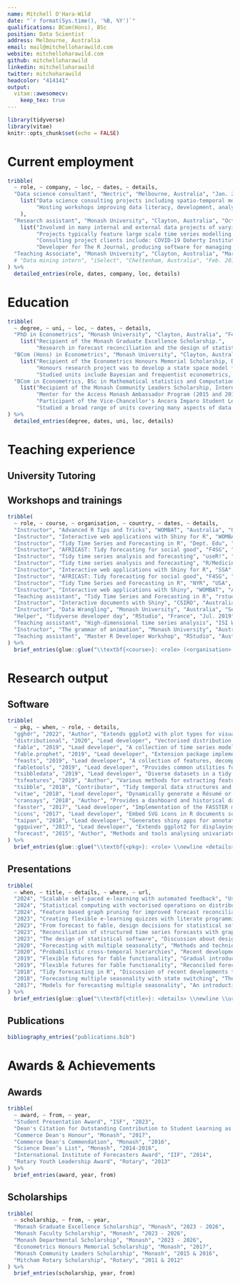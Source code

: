 ```yaml
---
name: Mitchell O'Hara-Wild
date: "`r format(Sys.time(), '%B, %Y')`"
qualifications: BCom(Hons), BSc
position: Data Scientist
address: Melbourne, Australia
email: mail@mitchelloharawild.com
website: mitchelloharawild.com
github: mitchelloharawild
linkedin: mitchelloharawild
twitter: mitchoharawild
headcolor: "414141"
output: 
  vitae::awesomecv:
    keep_tex: true
---
```


```r
library(tidyverse)
library(vitae)
knitr::opts_chunk$set(echo = FALSE)
```

# Current employment

```r
tribble(
  ~ role, ~ company, ~ loc, ~ dates, ~ details,
  "Data science consultant", "Nectric", "Melbourne, Australia", "Jan. 2019 - Present", 
    list("Data science consulting projects including spatio-temporal modelling, and large scale forecasting.",
         "Hosting workshops improving data literacy, development, analysis and modelling capabilities."
    ),
  "Research assistant", "Monash University", "Clayton, Australia", "Oct. 2015 - Present", 
    list("Involved in many internal and external data projects of varying size and complexity.", 
         "Projects typically feature large scale time series modelling or analysis, cross-sectional modelling and creating tools for improving workflows.",
         "Consulting project clients include: COVID-19 Doherty Institute, Huawei, Monash University, R Consortium, and the NSW Chief Scientist office.",
         "Developer for The R Journal, producing software for managing submitted articles and publishing them in both interactive HTML and static PDF."),
  "Teaching Associate", "Monash University", "Clayton, Australia", "Mar. 2016 - Present", "Sessional teaching of university students undertaking Bachelor's and Master's degrees."
  # "Data mining intern", "iSelect", "Cheltenham, Australia", "Feb. 2015 - Mar. 2015", "Improved business reporting with interactive visualisations, and model-based anomaly detection.",
) %>% 
  detailed_entries(role, dates, company, loc, details)
```

# Education

```r
tribble(
  ~ degree, ~ uni, ~ loc, ~ dates, ~ details,
  "PhD in Econometrics", "Monash University", "Clayton, Australia", "Feb. 2023 - Present", 
    list("Recipient of the Monash Graduate Excellence Scholarship.",
         "Research in forecast reconciliation and the design of statistical software for forecasting."),
  "BCom (Hons) in Econometrics", "Monash University", "Clayton, Australia", "Mar. 2017 - Nov. 2017", 
    list("Recipient of the Econometrics Honours Memorial Scholarship, Dean's Honour, Dean's Commendation, and best in class for 5 units.",
         "Honours research project was to develop a state space model for quickly forecasting time series with multiple seasonalities.",
         "Studied units include Bayesian and frequentist econometrics, advanced statistical modelling and computational science."),
  "BCom in Econometrics, BSc in Mathematical statistics and Computational Science", "Monash University", "Clayton, Australia", "Mar. 2013 - Nov. 2016", 
    list("Recipient of the Monash Community Leaders Scholarship, International Institute of Forecasters Award, and best in class for 4 units.",
         "Mentor for the Access Monash Ambassador Program (2015 and 2016)",
         "Participant of the Vice-Chancellor's Ancora Imparo Student Leadership Program (2014)",
         "Studied a broad range of units covering many aspects of data science. The three disciplines I majored in explored different perspectives for working with data.")
) %>% 
  detailed_entries(degree, dates, uni, loc, details)
```

\newpage

# Teaching experience

## University Tutoring

\begin{cvparagraph}
My teaching quality at Monash University has been consistently recognised with positive student evaluations and individual praise from my students. I generally teach applied forecasting and data analysis skills that give students a practical toolkit for working with data in industry. I have also been awarded nine congratulatory letters for outstanding student evaluations which indicates that the unit's teaching is among the best in the university.
\end{cvparagraph}
<!-- ```{r tutoring} -->
<!-- tribble( -->
<!--   ~ title, ~ code, ~ campus, ~ semester, ~ purple, -->
<!--   "Advanced R Programming", "ETC4500/ETC5450", "Clayton", "2024 S1", TRUE, -->
<!--   "Applied forecasting", "ETC3550/ETC5550", "Clayton", "2024 S1", TRUE, -->
<!--   "Applied forecasting", "ETC3550/ETC5550", "Clayton", "2023 S1", TRUE, -->
<!--   "Applied forecasting", "ETC3550/ETC5550", "Clayton", "2022 S1", TRUE, -->
<!--   "Communicating with Data", "ETC5523", "Clayton", "2021 S2", FALSE, -->
<!--   "Applied forecasting", "ETC3550/ETC5550", "Clayton", "2021 S1", TRUE, -->
<!--   "Communicating with Data", "ETC5523", "Clayton", "2020 S2", TRUE, -->
<!--   "Applied forecasting", "ETC3550/ETC5550", "Clayton", "2020 S1", TRUE, -->
<!--   "Advanced statistical modelling", "ETC3580", "Clayton", "2019 S2", TRUE, -->
<!--   "Data modelling and computing", "ETC1010", "Clayton", "2019 S2", FALSE, -->
<!--   "Data modelling and computing", "ETC1010", "Clayton", "2019 S1", FALSE, -->
<!--   "Applied forecasting for business and economics", "ETC3550/ETC5550", "Clayton", "2019 S1", TRUE, -->
<!--   "Data modelling and computing", "ETC1010", "Clayton", "2018 S2", FALSE, -->
<!--   "Advanced statistical modelling", "ETC3580", "Clayton", "2018 S2", TRUE, -->
<!--   "Business forecasting", "ETF3231/ETF5231", "Caulfield", "2018 S1", TRUE, -->
<!--   "Data modelling and computing", "ETC1010", "Clayton", "2017 S2", FALSE, -->
<!--   "Business forecasting", "ETF3231/ETF5231", "Caulfield", "2017 S1", FALSE, -->
<!--   "Mathematics for business", "ETF2700", "Caulfield", "2016 S2", FALSE, -->
<!--   "Business forecasting", "ETF3231/ETF5231", "Caulfield", "2016 S1", FALSE -->
<!-- ) %>%  -->
<!--   brief_entries(glue::glue("\\textbf{<code>}: <title> (Monash <campus>)", .open = "<", .close = ">"), semester, .protect = FALSE) -->
<!-- ``` -->

## Workshops and trainings

\begin{cvparagraph}
In addition to sessional tutoring, I also teach data analysis workshops for industry professionals.
\end{cvparagraph}

```r
tribble(
  ~ role, ~ course, ~ organisation, ~ country, ~ dates, ~ details,
  "Instructor", "Advanced R Tips and Tricks", "WOMBAT", "Australia", "Oct. 2024", "Half-day workshop on advanced R programming.",
  "Instructor", "Interactive web applications with Shiny for R", "WOMBAT", "Australia", "Oct. 2024", "Half-day workshop on creating interactive web applications in R using Shiny.",
  "Instructor", "Tidy Time Series and Forecasting in R", "Dept. Edu", "Australia", "Oct. 2023", "Two day workshop on forecasting using tidy forecasting tools in R.",
  "Instructor", "AFRICAST: Tidy forecasting for social good", "F4SG", "Online", "Sept. 2024", "Five day workshop on forecasting for 181 students from 32 Sub-Saharan African countries.",
  "Instructor", "Tidy time series analysis and forecasting", "useR!", "Austria", "Jul.  2024", "Quick-start workshop for tidy forecasting in R.",
  "Instructor", "Tidy time series analysis and forecasting", "R/Medicine", "Online", "Jun. 2024", "Quick-start workshop for tidy forecasting in R.",
  "Instructor", "Interactive web applications with Shiny for R", "SSA", "Online", "Dec. 2023", "Booked out 3-hour online quick-start workshop for the basics of Shiny.",
  "Instructor", "AFRICAST: Tidy forecasting for social good", "F4SG", "Online", "Oct. 2023", "Five day workshop on forecasting for 62 students from 9 Sub-Saharan African countries.",
  "Instructor", "Tidy Time Series and Forecasting in R", "NYR", "USA", "Jul. 2023", "Two day workshop on forecasting using tidy forecasting tools in R.",
  "Instructor", "Interactive web applications with Shiny", "WOMBAT", "Australia", "Dec. 2022", "Half-day workshop on the basics of shiny applications.",
  "Teaching assistant", "Tidy Time Series and Forecasting in R", "rstudio::conf", "USA", "Jan. 2020", "Two day workshop with Rob Hyndman on forecasting using tidyverse workflows.",
  "Instructor", "Interactive documents with Shiny", "CSIRO", "Australia", "Nov. 2019", "Two day intermediate workshop on developing of shiny applications.",
  "Instructor", "Data Wrangling", "Monash University", "Australia", "Sep. 2019", "A short workshop in the 'R Workshops for Beginners' series on using tidyr and dplyr to wrangle data.",
  "Helper", "Tidyverse developer day", "RStudio", "France", "Jul. 2019", "A one day developer day where I helped R users resolve issues on tidyverse packages.",
  "Teaching assistant", "High-dimensional time series analysis", "ISI WSC", "Malaysia", "Aug. 2019", "One day short course with Rob Hyndman for analysing and forecasting large collections of time series.",
  "Instructor", "The grammar of animation", "Monash University", "Australia", "Mar. 2019", "A short workshop for NUMBAT group on creating animated graphics in R with the gganimate package.",
  "Teaching assistant", "Master R Developer Workshop", "RStudio", "Australia", "Dec. 2016", "A two day workshop with Hadley Wicham on programming with R and developing R packages.",
) %>% 
  brief_entries(glue::glue("\\textbf{<course>}: <role> (<organisation>, <country>) \\newline <details>", .open = "<", .close = ">"), paste0(dates, "\\newline"), .protect = FALSE)
```

\newpage


# Research output
## Software

\begin{cvparagraph}
My primary research output is the translation of academic research into open source software packages. In total I have been the lead developer or a substantial contributor to more than 20 open source R packages, many of which provide tools for analysing time series data and visualisations. This software has a significant impact to the industry, with the total average unique monthly downloads exceeding 100,000.
\end{cvparagraph}

```r
tribble(
  ~ pkg, ~ when, ~ role, ~ details,
  "gghdr", "2022", "Author", "Extends ggplot2 with plot types for visualising highest density regions.",
  "distributional", "2020", "Lead developer", "Vectorised distribution objects with methods for manipulating and computing on probability distributions.",
  "fable", "2019", "Lead developer", "A collection of time series models for use in a tidyverse workflow.",
  "fable.prophet", "2019", "Lead developer", "Extension package implementing the prophet forecasting procedure for fable.",
  "feasts", "2019", "Lead developer", "A collection of features, decompositions, statistics and graphics tools for the analysing tidy time series data.",
  "fabletools", "2019", "Lead developer", "Provides common utilities for the fable forecasting framework, allows users to extend fable with new models.",
  "tsibbledata", "2019", "Lead developer", "Diverse datasets in a tidy time series data structure (tsibble). Useful in examples of tidy time series analysis.",
  "tsfeatures", "2019", "Author", "Various methods for extracting features from time series data.",
  "tsibble", "2018", "Contributor", "Tidy temporal data structures and tools. The data for the tidy time series collection of packages.",
  "vitae", "2018", "Lead developer", "Dynamically generate a Résumé or CV using R Markdown. This CV is created using code with that package!",
  "cransays", "2018", "Author", "Provides a dashboard and historical data for R packages being reviewed by CRAN.",
  "fasster", "2017", "Lead developer", "Implementation of the FASSTER model for forecasting complex multiple seasonal patterns.",
  "icons", "2017", "Lead developer", "Embed SVG icons in R documents such as slides, reports and apps.",
  "taipan", "2018", "Lead developer", "Generates shiny apps for annotating image data, which is useful for training machine learning models.",
  "ggquiver", "2017", "Lead developer", "Extends ggplot2 for displaying vector fields on plots.",
  "forecast", "2015", "Author", "Methods and tools analysing univariate time series data and producing model-based forecasts."
) %>% 
  brief_entries(glue::glue("\\textbf{<pkg>}: <role> \\newline <details>", .open = "<", .close = ">"), paste0(when, "\\newline"), .protect = FALSE)
```

<!-- ## Academic research -->

<!-- fasster, taipan, fable -->

## Presentations

```r
tribble(
  ~ when, ~ title, ~ details, ~ where, ~ url,
  "2024", "Scalable self-paced e-learning with automated feedback", "Using e-learning technology for teaching at scale.", "WOMBAT", "https://slides.mitchelloharawild.com/wombat2024/",
  "2024", "Statistical computing with vectorised operations on distributions", "Introducing the distributional package for R.", "useR!", "https://slides.mitchelloharawild.com/user2024/",
  "2024", "Feature based graph pruning for improved forecast reconciliation", "Large scale forecast reconciliation with reduced complexity.", "ISF", "https://slides.mitchelloharawild.com/pruning-graphs/",
  "2023", "Creating flexible e-learning quizzes with literate programming", "Using literate programming to create Moodle quizzes.", "NYR", "https://slides.mitchelloharawild.com/moodlequiz/",
  "2023", "From forecast to fable, design decisions for statistical software", "A comparison of the design differences between forecast and fable.", "NYR", "https://slides.mitchelloharawild.com/nyr2023/",
  "2023", "Reconciliation of structured time series forecasts with graphs", "Reconciling forecasts with graph constraints.", "ISF", "https://slides.mitchelloharawild.com/reconciling-graphs/",
  "2023", "The design of statistical software", "Discussion about design principles of user interfaces for statistics.", "NUMBAT Seminar", "https://slides.mitchelloharawild.com/statistical-software-design/",
  "2020", "Forecasting with multiple seasonality", "Methods and techniques to multiple seasonal forecasting in R", "UK NHS", "https://slides.mitchelloharawild.com/nhs2020/",
  "2020", "Probabilistic cross-temporal hierarchies", "Recent developments of temporal reconciliation in fable.", "ISF", "https://slides.mitchelloharawild.com/isf2020/",
  "2019", "Flexible futures for fable functionality", "Gradual introduction to tidy forecasting with fable. Flexibility is demonstrated with combination modelling and package extensibilitiy.", "MelbURN meetup", "https://slides.mitchelloharawild.com/fable-tfeam/",
  "2019", "Flexible futures for fable functionality", "Reconciled forecasting of many time series with model combinations.", "ISF", "https://slides.mitchelloharawild.com/isf2019/",
  "2018", "Tidy forecasting in R", "Discussion of recent developments to the fable framework.", "MelbURN meetup", "https://slides.mitchelloharawild.com/fable-tfeam/",
  "2018", "Forecasting multiple seasonality with state switching", "The FASSTER model with the fable framework.", "useR!", "https://slides.mitchelloharawild.com/user2018",
  "2017", "Models for forecasting multiple seasonality", "An introduction to the FASSTER model.", "MelbURN meetup", "https://slides.mitchelloharawild.com/melburn17/",
) %>% 
  brief_entries(glue::glue("\\textbf{<title>}: <details> \\newline \\url{<url>}", .open = "<", .close = ">"), when, .protect = FALSE)
```

## Publications

```r
bibliography_entries("publications.bib")
```

\newpage

<!-- # Data analysis projects -->

<!-- # Related interests -->
<!-- * Home automation -->
<!-- * Beekeeping -->
<!-- * Permaculture -->
<!-- * Electronics design -->
<!-- * Woodworking -->

<!-- # Relevant Skills -->
<!-- ```{r} -->
<!-- cvskill("Data Analysis", c("Visualisation", "Data Cleaning", "Forecasting", "Modelling", "Communication", "Inference", "Machine Learning", "Web Scraping")) -->
<!-- cvskill("Programming", c("R", "Python", "SQL", "Java", "C", "C++", "HTML/CSS", "TeX", "MATLAB")) -->
<!-- ``` -->

# Awards & Achievements
## Awards
```r
tribble(
  ~ award, ~ from, ~ year,
  "Student Presentation Award", "ISF", "2023",
  "Dean's Citation for Outstanding Contribution to Student Learning as a Teaching Associate", "Monash", "2021",
  "Commerce Dean's Honour", "Monash", "2017",
  "Commerce Dean's Commendation", "Monash", "2016",
  "Science Dean’s List", "Monash", "2014-2016",
  "International Institute of Forecasters Award", "IIF", "2014",
  "Rotary Youth Leadership Award", "Rotary", "2013"
) %>%
  brief_entries(award, year, from)
```

## Scholarships
```r
tribble(
  ~ scholarship, ~ from, ~ year,
  "Monash Graduate Excellence Scholarship", "Monash", "2023 - 2026",
  "Monash Faculty Scholarship", "Monash", "2023 - 2026",
  "Monash Departmental Scholarship", "Monash", "2023 - 2026",
  "Econometrics Honours Memorial Scholarship", "Monash", "2017",
  "Monash Community Leaders Scholarship", "Monash", "2015 & 2016",
  "Mitcham Rotary Scholarship", "Rotary", "2011 & 2012"
) %>%
  brief_entries(scholarship, year, from)
```

<!-- ## Competitions -->
<!-- ```{r} -->
<!-- tribble( -->
<!--   ~ competition, ~ from, ~ year, -->
<!--   "UseR! 2018 Datathon Champion", "UseR!", "2018", -->
<!--   "RMIT SBITL Analytics Competition Champion", "RMIT", "2017", -->
<!--   "RMIT SBITL Analytics Competition Champion", "RMIT", "2016" -->
<!-- ) %>% -->
<!--   brief_entries(competition, year, from) -->
<!-- ``` -->
